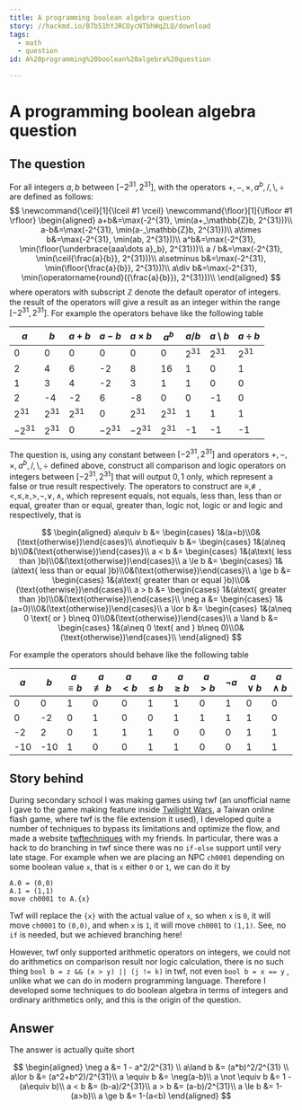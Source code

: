```yaml
---
title: A programming boolean algebra question
story: //hackmd.io/B7b51hYJRCOycNTbhWqZLQ/download
tags:
  - math
  - question
id: A%20programming%20boolean%20algebra%20question

---
```



# A programming boolean algebra question

## The question

For all integers $a,b$ between $[-2^{31}, 2^{31}]$, with the operators $+,-,\times, a^b,/,\setminus,\div$ are defined as follows:
$$
\newcommand{\ceil}[1]{\lceil #1 \rceil}
\newcommand{\floor}[1]{\lfloor #1 \rfloor}
\begin{aligned}
a+b&=\max(-2^{31}, \min(a+_\mathbb{Z}b, 2^{31}))\\
a-b&=\max(-2^{31}, \min(a-_\mathbb{Z}b, 2^{31}))\\
a\times b&=\max(-2^{31}, \min(ab, 2^{31}))\\
a^b&=\max(-2^{31}, \min(\floor{\underbrace{aaa\dots a}_b}, 2^{31}))\\
a / b&=\max(-2^{31}, \min(\ceil{\frac{a}{b}}, 2^{31}))\\
a\setminus b&=\max(-2^{31}, \min(\floor{\frac{a}{b}}, 2^{31}))\\
a\div b&=\max(-2^{31}, \min(\operatorname{round}({\frac{a}{b}}), 2^{31}))\\
\end{aligned}
$$
where operators with subscript $\mathbb{Z}$ denote the default operator of integers.  the result of the operators will give a result as an integer within the range $[-2^{31}, 2^{31}]$. For example the operators behave like the following table

| $a$       | $b$      | $a+b$    | $a-b$      | $a\times b$ | $a^b$    | $a/b$    | $a\setminus b$ | $a \div b$ |
| --------- | -------- | -------- | ---------- | ----------- | -------- | -------- | -------------- | ---------- |
| 0         | 0        | 0        | 0          | 0           | 0        | $2^{31}$ | $2^{31}$       | $2^{31}$   |
| 2         | 4        | 6        | -2         | 8           | 16       | 1        | 0              | 1          |
| 1         | 3        | 4        | -2         | 3           | 1        | 1        | 0              | 0          |
| 2         | -4       | -2       | 6          | -8          | 0        | 0        | -1             | 0          |
| $2^{31}$  | $2^{31}$ | $2^{31}$ | 0          | $2^{31}$    | $2^{31}$ | 1        | 1              | 1          |
| $-2^{31}$ | $2^{31}$ | 0        | $- 2^{31}$ | $- 2^{31}$  | $2^{31}$ | -1       | -1             | -1         |

The question is, using any constant between $[-2^{31},2^{31}]$ and operators $+,-,\times, a^b,/,\setminus,\div$ defined above, construct all comparison and logic operators on integers between $[-2^{31},2^{31}]$ that will output $0,1$ only, which represent a false or true result respectively. The operators to construct are $\equiv,\not\equiv,<,\le,\ge,>,\neg,\lor,\land$, which represent equals, not equals, less than, less than or equal, greater than or equal, greater than, logic not, logic or and logic and respectively, that is

$$
\begin{aligned}
a\equiv b &= \begin{cases} 1&(a=b)\\0&(\text{otherwise})\end{cases}\\
a\not\equiv b &= \begin{cases} 1&(a\neq b)\\0&(\text{otherwise})\end{cases}\\
a < b &= \begin{cases} 1&(a\text{ less than }b)\\0&(\text{otherwise})\end{cases}\\
a \le b &= \begin{cases} 1&(a\text{ less than or equal }b)\\0&(\text{otherwise})\end{cases}\\
a \ge b &= \begin{cases} 1&(a\text{ greater than or equal }b)\\0&(\text{otherwise})\end{cases}\\
a > b &= \begin{cases} 1&(a\text{ greater than }b)\\0&(\text{otherwise})\end{cases}\\
\neg a &= \begin{cases} 1&(a=0)\\0&(\text{otherwise})\end{cases}\\
a \lor b &= \begin{cases} 1&(a\neq 0 \text{ or } b\neq 0)\\0&(\text{otherwise})\end{cases}\\
a \land b &= \begin{cases} 1&(a\neq 0 \text{ and } b\neq 0)\\0&(\text{otherwise})\end{cases}\\
\end{aligned}
$$

For example the operators should behave like the following table

| $a$  | $b$  | $a\equiv b$ | $a\not \equiv b$ | $a < b$ | $a \le b$ | $a \ge b$ | $a > b$ | $\neg a$ | $a\lor b$ | $a \land b$ |
| ---- | ---- | ----------- | ---------------- | ------- | --------- | --------- | ------- | -------- | --------- | ----------- |
| 0    | 0    | 1           | 0                | 0       | 1         | 1         | 0       | 1        | 0         | 0           |
| 0    | -2   | 0           | 1                | 0       | 0         | 1         | 1       | 1        | 1         | 0           |
| -2   | 2    | 0           | 1                | 1       | 1         | 0         | 0       | 0        | 1         | 1           |
| -10  | -10  | 1           | 0                | 0       | 1         | 1         | 0       | 0        | 1         | 1           |

## Story behind

During secondary school I was making games using twf (an unofficial name I gave to the game making feature inside [Twilight Wars](https://twilightwars.gamelet.online/), a Taiwan online flash game, where twf is the file extension it used), I developed quite a number of techniques to bypass its limitations and optimize the flow, and made a website [twftechniques](https://sites.google.com/site/twftechnique/) with my friends. In particular, there was a hack to do branching in twf since there was no `if-else` support until very late stage. For example when we are placing an NPC `ch0001` depending on some boolean value `x`, that is `x` either `0` or `1`, we can do it by

```
A.0 = (0,0)
A.1 = (1,1)
move ch0001 to A.{x}
```

Twf will replace the `{x}` with the actual value of `x`, so when `x` is `0`, it will move `ch0001` to `(0,0)`, and when `x` is `1`, it will move `ch0001` to `(1,1)`. See, no `if` is needed, but we achieved branching here!

However, twf only supported arithmetic operators on integers, we could not do arithmetics on comparison result nor logic calculation, there is no such thing `bool b = z && (x > y) || (j != k)` in twf, not even `bool b = x == y` , unlike what we can do in modern programming language. Therefore I developed some techniques to do boolean algebra in terms of integers and ordinary arithmetics only, and this is the origin of the question.

## Answer

The answer is actually quite short

$$
\begin{aligned}
\neg a &= 1 - a^2/2^{31} \\
a\land b &= (a*b)^2/2^{31} \\
a\lor b &= (a^2+b^2)/2^{31}\\
a \equiv b &= \neg(a-b)\\
a \not \equiv b &= 1 - (a\equiv b)\\
a < b &= (b-a)/2^{31}\\
a > b &= (a-b)/2^{31}\\
a \le b &= 1-(a>b)\\
a \ge b &= 1-(a<b)
\end{aligned}
$$
